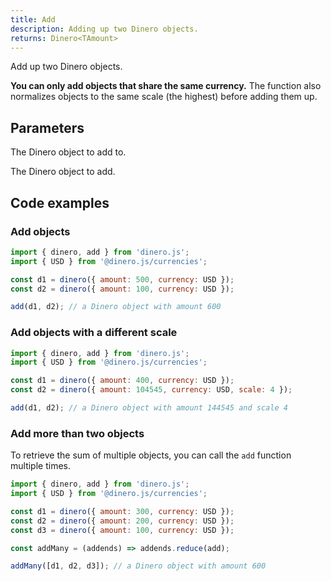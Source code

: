 ```yaml
---
title: Add
description: Adding up two Dinero objects.
returns: Dinero<TAmount>
---
```


Add up two Dinero objects.

**You can only add objects that share the same currency.** The function also normalizes objects to the same scale (the highest) before adding them up.

## Parameters

<Parameters>

<Parameter name="augend" type="Dinero<TAmount>" required={true}>

The Dinero object to add to.

</Parameter>

<Parameter name="addend" type="Dinero<TAmount>" required={true}>

The Dinero object to add.

</Parameter>

</Parameters>

## Code examples

### Add objects

```js
import { dinero, add } from 'dinero.js';
import { USD } from '@dinero.js/currencies';

const d1 = dinero({ amount: 500, currency: USD });
const d2 = dinero({ amount: 100, currency: USD });

add(d1, d2); // a Dinero object with amount 600
```

### Add objects with a different scale

```js
import { dinero, add } from 'dinero.js';
import { USD } from '@dinero.js/currencies';

const d1 = dinero({ amount: 400, currency: USD });
const d2 = dinero({ amount: 104545, currency: USD, scale: 4 });

add(d1, d2); // a Dinero object with amount 144545 and scale 4
```

### Add more than two objects
  
To retrieve the sum of multiple objects, you can call the `add` function multiple times.

```js
import { dinero, add } from 'dinero.js';
import { USD } from '@dinero.js/currencies';

const d1 = dinero({ amount: 300, currency: USD });
const d2 = dinero({ amount: 200, currency: USD });
const d3 = dinero({ amount: 100, currency: USD });

const addMany = (addends) => addends.reduce(add);

addMany([d1, d2, d3]); // a Dinero object with amount 600
```
